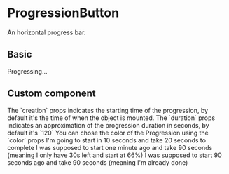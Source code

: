 
<Meta title="Components/ProgressionButton" component={ProgressionButton} />

# ProgressionButton

<Description>An horizontal progress bar.</Description>

## Basic

<Canvas>
  <Story name="basic">
    <ProgressionButton height={40}>
      Progressing…
    </ProgressionButton>
  </Story>
</Canvas>

## Custom component

<Description>
  The `creation` props indicates the starting time of the progression, by default it's the time of when the object is mounted.
</Description>
<Description>
  The `duration` props indicates an approximation of the progression duration in seconds, by default it's `120`
</Description>
<Description>
  You can chose the color of the Progression using the `color` props
</Description>

<Canvas isColumn>
  <Story name="custom-not-started">
    <ProgressionButton
      creation={new Date(new Date().setSeconds(new Date().getSeconds() + 10))}
      duration={20}
      color="beta"
      height={40}
    >
      I'm going to start in 10 seconds and take 20 seconds to complete
    </ProgressionButton>
  </Story>
  <Story name="custom-slow">
    <ProgressionButton
      creation={new Date(new Date().setSeconds(new Date().getSeconds() - 60))}
      duration={90}
      color="primary"
      height={40}
    >
      I was supposed to start one minute ago and take 90 seconds (meaning I only have 30s left and start at 66%)
    </ProgressionButton>
  </Story>
  <Story name="custom-already-done">
    <ProgressionButton
      creation={new Date(new Date().setSeconds(new Date().getSeconds() - 90))}
      duration={90}
      color="info"
      height={40}
    >
      I was supposed to start 90 seconds ago and take 90 seconds (meaning I'm already done)
    </ProgressionButton>
  </Story>
</Canvas>

<ArgsTable of={ProgressionButton} />
